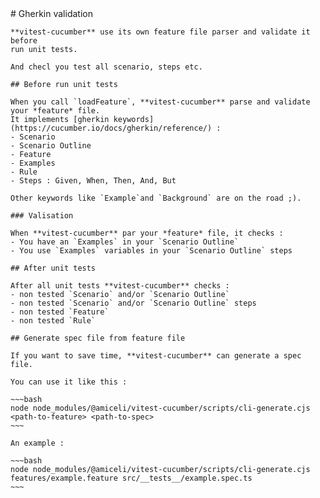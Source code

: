 
<Layout title="vitest-cucumber">
	# Gherkin validation

    **vitest-cucumber** use its own feature file parser and validate it before 
    run unit tests.

    And checl you test all scenario, steps etc.

    ## Before run unit tests

    When you call `loadFeature`, **vitest-cucumber** parse and validate your *feature* file.
    It implements [gherkin keywords](https://cucumber.io/docs/gherkin/reference/) : 
    - Scenario
    - Scenario Outline
    - Feature
    - Examples
    - Rule
    - Steps : Given, When, Then, And, But

    Other keywords like `Example`and `Background` are on the road ;).

    ### Valisation

    When **vitest-cucumber** par your *feature* file, it checks : 
    - You have an `Examples` in your `Scenario Outline`
    - You use `Examples` variables in your `Scenario Outline` steps

    ## After unit tests

    After all unit tests **vitest-cucumber** checks :
    - non tested `Scenario` and/or `Scenario Outline`
    - non tested `Scenario` and/or `Scenario Outline` steps
    - non tested `Feature`
    - non tested `Rule`

    ## Generate spec file from feature file

    If you want to save time, **vitest-cucumber** can generate a spec file.

    You can use it like this : 

    ~~~bash
    node node_modules/@amiceli/vitest-cucumber/scripts/cli-generate.cjs <path-to-feature> <path-to-spec>
    ~~~

    An example : 

    ~~~bash
    node node_modules/@amiceli/vitest-cucumber/scripts/cli-generate.cjs features/example.feature src/__tests__/example.spec.ts
    ~~~
</Layout>
